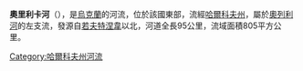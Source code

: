 {{unreferenced|time=2015-09-16T00:58:50+00:00}}
'''奧里利卡河'''（{{lang-uk|Орілька}}），是[[烏克蘭|烏克蘭]]的河流，位於該國東部，流經[[哈爾科夫州|哈爾科夫州]]，屬於[[奧列利河|奧列利河]]的左支流，發源自[[若夫特涅韋_(佩爾沃邁西基區)|若夫特涅韋]]以北，河道全長95公里，流域面積805平方公里。

{{DEFAULTSORT:Орілька (річка)}}
[[Category:哈爾科夫州河流|Category:哈爾科夫州河流]]


{{Ukraine-river-stub}}